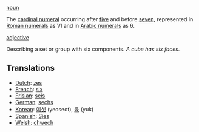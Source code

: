 [[noun]]

The [[cardinal numeral]] occurring after [[five]] and before [[seven]], represented in [[Roman numerals]] as VI and in [[Arabic numerals]] as 6.

[[adjective]]

Describing a set or group with six components. ''A cube has six faces.''

==Translations==
*[[Dutch]]: [[zes]]
*[[French]]: [[six]]
*[[Frisian]]: [[seis]]
*[[German]]: [[sechs]]
*[[Korean]]: [[여섯]] (yeoseot), [[육]] (yuk)
*[[Spanish]]: [[Sies]]
*[[Welsh]]: [[chwech]]